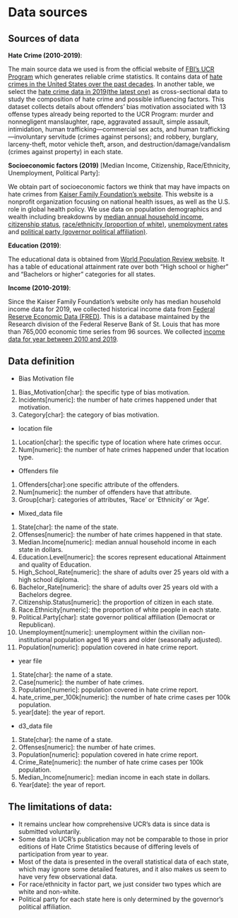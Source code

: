 # Data sources



## Sources of data

**Hate Crime (2010-2019)**:


The main source data we used is from the official website of [FBI's UCR Program](https://www.fbi.gov/services/cjis/ucr/) which generates reliable crime statistics. It contains data of [hate crimes in the United States over the past decades](https://ucr.fbi.gov/hate-crime). In another table, we select the [hate crime data in 2019(the latest one)](https://ucr.fbi.gov/hate-crime/2019) as cross-sectional data to study the composition of hate crime and possible influencing factors. This dataset collects details about offenders’ bias motivation associated with 13 offense types already being reported to the UCR Program: murder and nonnegligent manslaughter, rape, aggravated assault, simple assault, intimidation, human trafficking—commercial sex acts, and human trafficking—involuntary servitude (crimes against persons); and robbery, burglary, larceny-theft, motor vehicle theft, arson, and destruction/damage/vandalism (crimes against property) in each state. 
 


**Socioeconomic factors (2019)** [Median Income, Citizenship, Race/Ethnicity, Unemployment, Political Party]:

We obtain part of socioeconomic factors we think that may have impacts on hate crimes from [Kaiser Family Foundation's website](https://www.kff.org/). This website is a nonprofit organization focusing on national health issues, as well as the U.S. role in global health policy. We use data on population demographics and wealth including breakdowns by [median annual household income](https://www.kff.org/other/state-indicator/median-annual-income/?currentTimeframe=0&sortModel=%7B%22colId%22:%22Location%22,%22sort%22:%22asc%22%7D), [citizenship status](https://www.kff.org/other/state-indicator/distribution-by-citizenship-status/?currentTimeframe=0&sortModel=%7B%22colId%22:%22Location%22,%22sort%22:%22asc%22%7D), [race/ethnicity (proportion of white)](https://www.kff.org/other/state-indicator/distribution-by-raceethnicity/?currentTimeframe=0&sortModel=%7B%22colId%22:%22Location%22,%22sort%22:%22asc%22%7D), [unemployment rates](https://www.kff.org/other/state-indicator/unemployment-rate/?currentTimeframe=0&sortModel=%7B%22colId%22:%22Location%22,%22sort%22:%22asc%22%7D) and [political party (governor political affiliation)](https://www.kff.org/other/state-indicator/state-political-parties/?currentTimeframe=0&sortModel=%7B%22colId%22:%22Location%22,%22sort%22:%22asc%22%7D).
 

**Education (2019)**:

The educational data is obtained from [World Population Review website](https://worldpopulationreview.com/state-rankings/educational-attainment-by-state). It has a table of educational attainment rate over both "High school or higher" and "Bachelors or higher" categories for all states.
 
 

**Income (2010-2019)**: 


Since the Kaiser Family Foundation's website only has median household income data for 2019, we collected historical income data from [Federal Reserve Economic Data (FRED)](https://fred.stlouisfed.org/). This is a database maintained by the Research division of the Federal Reserve Bank of St. Louis that has more than 765,000 economic time series from 96 sources. We collected [income data for year between 2010 and 2019](https://fred.stlouisfed.org/release/tables?rid=249&eid=259515&od=2010-01-01#).



## Data definition


* Bias Motivation file

1) Bias_Motivation[char]: the specific type of bias motivation.
2) Incidents[numeric]: the number of hate crimes happened under that motivation.
3) Category[char]: the category of bias motivation.



* location file

1) Location[char]: the specific type of location where hate crimes occur.
2) Num[numeric]: the number of hate crimes happened under that location type.


* Offenders file

1) Offenders[char]:one specific attribute of the offenders.
2) Num[numeric]: the number of offenders have that attribute.
3) Group[char]: categories of attributes, 'Race' or 'Ethnicity' or 'Age'.


* Mixed_data file

1) State[char]: the name of the state.
2) Offenses[numeric]: the number of hate crimes happened in that state.
3) Median.Income[numeric]: median annual household income in each state in dollars.
4) Education.Level[numeric]: the scores represent educational Attainment and quality of Education.
5) High_School_Rate[numeric]: the share of adults over 25 years old with a high school diploma.
6) Bachelor_Rate[numeric]: the share of adults over 25 years old with a Bachelors degree.
7) Citizenship.Status[numeric]: the proportion of citizen in each state.
8) Race.Ethnicity[numeric]: the proportion of white people in each state.
9) Political.Party[char]: state governor political affiliation (Democrat or Republican).
10) Unemployment[numeric]: unemployment within the civilian non-institutional population aged 16 years and older (seasonally adjusted).
11) Population[numeric]: population covered in hate crime report.



* year file

1) State[char]: the name of a state.
2) Case[numeric]: the number of hate crimes.
3) Population[numeric]: population covered in hate crime report.
4) hate_crime_per_100k[numeric]: the number of hate crime cases per 100k population.
5) year[date]: the year of report.


* d3_data file

1) State[char]: the name of a state.
2) Offenses[numeric]: the number of hate crimes.
3) Population[numeric]: population covered in hate crime report.
4) Crime_Rate[numeric]: the number of hate crime cases per 100k population.
5) Median_Income[numeric]: median income in each state in dollars.
6) Year[date]: the year of report.




## The limitations of data:

- It remains unclear how comprehensive UCR's data is since data is submitted voluntarily.
- Some data in UCR's publication may not be comparable to those in prior editions of Hate Crime Statistics because of differing levels of participation from year to year.
- Most of the data is presented in the overall statistical data of each state, which may ignore some detailed features, and it also makes us seem to have very few observational data.
- For race/ethnicity in factor part, we just consider two types which are white and non-white.
- Political party for each state here is only determined by the governor's political affiliation.

